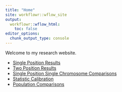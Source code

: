 ```yaml
---
title: "Home"
site: workflowr::wflow_site
output:
  workflowr::wflow_html:
    toc: false
editor_options:
  chunk_output_type: console
---
```


Welcome to my research website.

* [Single Position Results](single_position_results.html)
* [Two Position Results](two_position_results.html)
* [Single Position Single Chromosome Comparisons](single_position_single_chromosome.html)
* [Statistic Calibration](statistic_calibration.html)
* [Population Comparisons](pop_comp.html)
